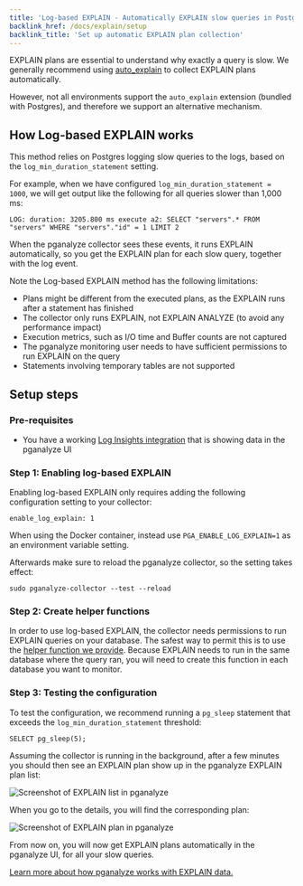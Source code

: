 ```yaml
---
title: 'Log-based EXPLAIN - Automatically EXPLAIN slow queries in Postgres'
backlink_href: /docs/explain/setup
backlink_title: 'Set up automatic EXPLAIN plan collection'
---
```



EXPLAIN plans are essential to understand why exactly a query is slow. We generally recommend using [auto_explain](/docs/explain/setup/auto_explain) to collect EXPLAIN plans automatically.

However, not all environments support the `auto_explain` extension (bundled with Postgres), and therefore we support an alternative mechanism.

<ToC items={props.toc} />

## How Log-based EXPLAIN works

This method relies on Postgres logging slow queries to the logs, based on the `log_min_duration_statement` setting.

For example, when we have configured `log_min_duration_statement = 1000`, we will get output like the following for all queries slower than 1,000 ms:

```
LOG: duration: 3205.800 ms execute a2: SELECT "servers".* FROM "servers" WHERE "servers"."id" = 1 LIMIT 2
```

When the pganalyze collector sees these events, it runs EXPLAIN automatically, so you get the EXPLAIN plan for each slow query, together with the log event.

Note the Log-based EXPLAIN method has the following limitations:

* Plans might be different from the executed plans, as the EXPLAIN runs after a statement has finished
* The collector only runs EXPLAIN, not EXPLAIN ANALYZE (to avoid any performance impact)
* Execution metrics, such as I/O time and Buffer counts are not captured
* The pganalyze monitoring user needs to have sufficient permissions to run EXPLAIN on the query
* Statements involving temporary tables are not supported

## Setup steps

### Pre-requisites

* You have a working [Log Insights integration](/docs/log-insights) that is showing data in the pganalyze UI

### Step 1: Enabling log-based EXPLAIN

Enabling log-based EXPLAIN only requires adding the following configuration setting to your collector:

```
enable_log_explain: 1
```

When using the Docker container, instead use `PGA_ENABLE_LOG_EXPLAIN=1` as an environment variable setting.

Afterwards make sure to reload the pganalyze collector, so the setting takes effect:

```
sudo pganalyze-collector --test --reload
```

### Step 2: Create helper functions

In order to use log-based EXPLAIN, the collector needs permissions to run EXPLAIN queries on your database.
The safest way to permit this is to use the [helper function we provide](https://github.com/pganalyze/collector/#setting-up-log-explain-helper).
Because EXPLAIN needs to run in the same database where the query ran, you will need to create this function
in each database you want to monitor.

### Step 3: Testing the configuration

To test the configuration, we recommend running a `pg_sleep` statement that exceeds the `log_min_duration_statement` threshold:

```
SELECT pg_sleep(5);
```

Assuming the collector is running in the background, after a few minutes you should then see an EXPLAIN plan show up in the pganalyze EXPLAIN plan list:

![Screenshot of EXPLAIN list in pganalyze](log-explain-overview.png)

When you go to the details, you will find the corresponding plan:

![Screenshot of EXPLAIN plan in pganalyze](log-explain-details.png)

From now on, you will now get EXPLAIN plans automatically in the pganalyze UI, for all your slow queries.

[Learn more about how pganalyze works with EXPLAIN data.](/docs/explain)